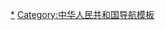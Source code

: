 {{Sidebar with collapsible lists
|name = 中華人民共和國社會生活
|float = {{{float|}}}
|headingstyle = background:#B2BEB5
|style = border:10px solid #B2BEB
|width =  150px
|pretitle =
|titlestyle = font-size:120%;font-weight:normal;
|title = '''[[中华人民共和国社会问题|中华人民共和国社会系列]]'''
|image = [[File:Flag of the People's Republic of China.svg|90px]]
|caption = 
|bodyclass = hlist

|heading1 = [[中国大陆人口|人口]]
|content1 =
*[[中华人民共和国全国人口普查|普查]]
*[[中华人民共和国各省级行政区人口列表|分布]]
*[[中國民族列表|民族]]
*[[中华人民共和国各省级行政区人口密度列表|密度]]
*[[中国大陆生育率|生育率]]
*[[流动人口]]
*[[民工]]
*[[中华人民共和国LGBT权益|性少数]]
*[[中华人民共和国残疾人|残疾人]]

|heading2 = [[中华人民共和国社会问题|社会]]
|content2 =
*[[中国语言|语言]]
*[[中华人民共和国教育|教育]]
*[[中华人民共和国人权|人权]]
*[[中华人民共和国法治|法治]]
*[[中華人民共和國醫療衛生|医疗]]
*[[中国住房问题|住房]]
*[[中华人民共和国旅游业|旅游]]
*[[中华人民共和国环境污染与治理|环境]]
*[[中华人民共和国审查制度|审查制度]]
*[[中华人民共和国户籍制度|戶籍制度]]
*[[中華人民共和國貧富不均|貧富差距]]
*[[社会信用体系]]
|heading3 = [[中华人民共和国文化|文化]]
|content3 =

*[[中华人民共和国文学|文学]]
*[[中国艺术|艺术]]
*[[中国大陆电影|电影]]
*[[中国音乐|音乐]]
*[[中華人民共和國媒體|媒体]]
*[[中华人民共和国宗教|宗教]]
*[[中华人民共和国电视广播|电视广播]]
*[[中华人民共和国互联网|互联网]]
*[[中华人民共和国节日与公众假期|节日]]
*[[中华人民共和国性文化|性文化]]
*[[中华人民共和国体育|体育]]



}}<noinclude>

[[Category:中华人民共和国社会|*]]
[[Category:中华人民共和国导航模板]]

</noinclude>